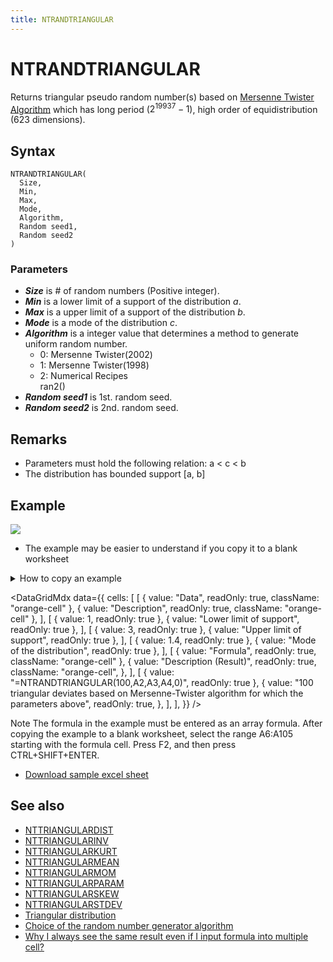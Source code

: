 ```yaml
---
title: NTRANDTRIANGULAR
---
```



# NTRANDTRIANGULAR

Returns triangular pseudo random number(s) based on [Mersenne Twister Algorithm](/docs/glossary#mersenne-twister-algorithm) which has long period ($2^{19937}-1$), high order of equidistribution (623 dimensions).

## Syntax

```excel
NTRANDTRIANGULAR(
  Size,
  Min,
  Max,
  Mode,
  Algorithm,
  Random seed1,
  Random seed2
)
```

### Parameters

- **_Size_** is # of random numbers (Positive integer).
- **_Min_** is a lower limit of a support of the distribution $a$.
- **_Max_** is a upper limit of a support of the distribution $b$.
- **_Mode_** is a mode of the distribution $c$.
- **_Algorithm_** is a integer value that determines a method to generate uniform random number.
  - 0: Mersenne Twister(2002)
  - 1: Mersenne Twister(1998)
  - 2: Numerical Recipes\
    ran2()
- **_Random seed1_** is 1st. random seed.
- **_Random seed2_** is 2nd. random seed.

## Remarks

- Parameters must hold the following relation: a < c < b
- The distribution has bounded support [a, b]

## Example

![](./../../../assets/functions/histogram/histogramTriangular.jpg)

- The example may be easier to understand if you copy it to a blank worksheet

<details>
  <summary>How to copy an example</summary>

1.  Create a blank workbook or worksheet.
2.  Select the example in the Help topic.

    **Note**  Do not select the row or column headers.

    ![Selecting an example from Help](./../../../assets/functions/HowToCopy.png)

    Selecting an example from Help

3.  Press CTRL+C.
4.  In the worksheet, select cell A1, and press CTRL+V.
5.  To switch between viewing the results and viewing the formulas that return the results, press CTRL+` (grave accent), or on the **Tools** menu, point to **Formula Auditing**, and then click **Formula Auditing Mode**.

</details>

<DataGridMdx
  data={{
    cells: [
      [
        { value: "Data", readOnly: true, className: "orange-cell" },
        { value: "Description", readOnly: true, className: "orange-cell" },
      ],
      [
        { value: 1, readOnly: true },
        { value: "Lower limit of support", readOnly: true },
      ],
      [
        { value: 3, readOnly: true },
        { value: "Upper limit of support", readOnly: true },
      ],
      [
        { value: 1.4, readOnly: true },
        { value: "Mode of the distribution", readOnly: true },
      ],
      [
        { value: "Formula", readOnly: true, className: "orange-cell" },
        {
          value: "Description (Result)",
          readOnly: true,
          className: "orange-cell",
        },
      ],
      [
        { value: "=NTRANDTRIANGULAR(100,A2,A3,A4,0)", readOnly: true },
        {
          value:
            "100 triangular deviates based on Mersenne-Twister algorithm for which the parameters above",
          readOnly: true,
        },
      ],
    ],
  }}
/>

Note The formula in the example must be entered as an array formula. After copying the example to a blank worksheet, select the range A6:A105 starting with the formula cell. Press F2, and then press CTRL+SHIFT+ENTER.

- [Download sample excel sheet](./../../../assets/NtRand1.zip)

## See also

- [NTTRIANGULARDIST](../../02-distribution-functions/087-nttriangulardist.mdx)
- [NTTRIANGULARINV](../../02-distribution-functions/088-nttriangularinv.mdx)
- [NTTRIANGULARKURT](../../02-distribution-functions/089-nttriangularkurt.mdx)
- [NTTRIANGULARMEAN](../../02-distribution-functions/090-nttriangularmean.mdx)
- [NTTRIANGULARMOM](../../02-distribution-functions/091-nttriangularmom.mdx)
- [NTTRIANGULARPARAM](../../02-distribution-functions/092-nttriangularparam.mdx)
- [NTTRIANGULARSKEW](../../02-distribution-functions/093-nttriangularskew.mdx)
- [NTTRIANGULARSTDEV](../../02-distribution-functions/094-nttriangularstdev.mdx)
- [Triangular distribution](../../../05-gallery-of-distributions/triangular-distribution.mdx)
- [Choice of the random number generator algorithm](/docs/glossary#choice-of-the-random-number-generator-algorithm)
- [Why I always see the same result even if I input formula into multiple cell?](/docs/faq#why-i-always-see-the-same-result-even-if-i-input-formula-into-multiple-cell)
